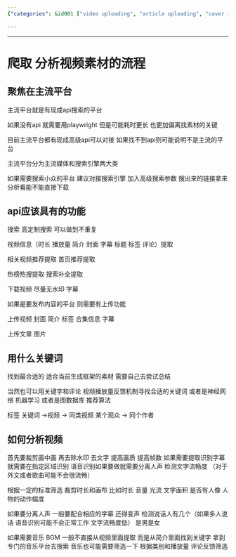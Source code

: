 ```yaml
---
{"categories": &id001 ["video uploading", "article uploading", "cover images", "introductions", "tags (metadata)", "collection information", "analyzing videos"], "category": "Video Editing", "date": "2023-12-22 23:52:59", "description": "This article covers various aspects of uploading videos and articles, including adding cover images, introductions, tags, and collection information. Additionally, it explains how to analyze videos through cropping and improving quality, find related content using tags, and explore platform-specific API requirements for functions like speech and music separation, subtitle recognition, and download capabilities.", "tags": *id001, "title": "Mastering Video and Article Uploads: Tips for Cover Images, Introductions, Tags, and More"}

---
```


------

# 爬取 分析视频素材的流程

## 聚焦在主流平台

主流平台就是有现成api搜索的平台

如果没有api 就需要用playwright 但是可能耗时更长 也更加偏离找素材的关键

目前主流平台都有现成高级api可以对接 如果找不到api则可能说明不是主流的平台

主流平台分为主流媒体和搜索引擎两大类 

如果需要搜索小众的平台 建议对接搜索引擎 加入高级搜索参数 搜出来的链接拿来分析看能不能直接下载 

## api应该具有的功能

搜索 高定制搜索 可以做到不重复

视频信息（时长 播放量 简介 封面 字幕 标题 标签 评论）提取  

相关视频推荐提取 首页推荐提取

热榜热搜提取 搜索补全提取

下载视频 尽量无水印 字幕

如果是要发布内容的平台 则需要有上传功能

上传视频 封面 简介 标签 合集信息 字幕

上传文章 图片

## 用什么关键词

找到最合适的 适合当前生成框架的素材 需要自己去尝试总结

当然也可以用关键字和评论 视频播放量反馈机制寻找合适的关键词 或者是神经网络 机器学习 或者是图数据库 推荐算法

标签
关键词 ->视频 -> 同类视频
某个观众         -> 同个作者 


## 如何分析视频

首先要裁剪画中画 再去除水印 去文字 提高画质 提高帧数 如果需要提取识别字幕就需要在指定区域识别 语音识别如果要做就需要分离人声 检测文字流畅度 （对于外文或者歌曲可能不会很流畅）

根据一定的标准筛选 裁剪时长和画布 比如时长 音量 光流 文字面积 是否有人像 人物的动作幅度

如果要分离人声 一般要配合相应的字幕 还得变声 检测说话人有几个（如果多人说话  语音识别可能不会正常工作 文字流畅度低） 是男是女

如果需要音乐 BGM 一般不直接从视频里面提取 而是从简介里面找到关键字 拿到专门的音乐平台去搜索 音乐也可能需要筛选一下 根据类别和播放量 评论反馈筛选

